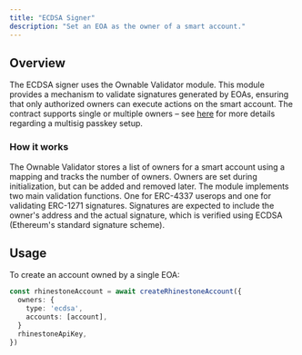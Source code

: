 ```yaml
---
title: "ECDSA Signer"
description: "Set an EOA as the owner of a smart account."
---
```


## Overview

The ECDSA signer uses the Ownable Validator module. This module provides a mechanism to validate signatures generated by EOAs, ensuring that only authorized owners can execute actions on the smart account. The contract supports single or multiple owners – see [here](./multisig#ecdsa) for more details regarding a multisig passkey setup.

### How it works

The Ownable Validator stores a list of owners for a smart account using a mapping and tracks the number of owners. Owners are set during initialization, but can be added and removed later. The module implements two main validation functions. One for ERC-4337 userops and one for validating ERC-1271 signatures. Signatures are expected to include the owner's address and the actual signature, which is verified using ECDSA (Ethereum's standard signature scheme).

## Usage

To create an account owned by a single EOA:

```ts
const rhinestoneAccount = await createRhinestoneAccount({
  owners: {
    type: 'ecdsa',
    accounts: [account],
  }
  rhinestoneApiKey,
})
```
